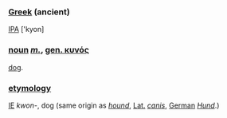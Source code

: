 === [[Greek]] (ancient) ===

[[IPA]] ['kyon]

=== [[noun]] ''[[masculine|m.]]'', [[genitive|gen. κυνός]] ===

[[dog]].

=== [[etymology]] ===

[[Indoeuropean|IE]] ''kwon-'', dog (same origin as ''[[hound]]'', [[Latin|Lat.]] ''[[canis]]'', [[German]] ''[[Hund]]''.)